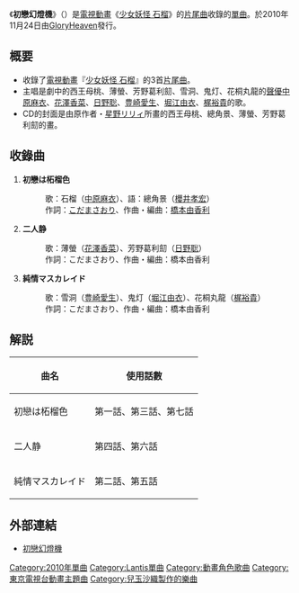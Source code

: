{{unreferenced|time=2018-10-31T09:57:13+00:00}}
{{Infobox Single 
| Name           = 初戀幻燈機
| Artist         = 西王母桃（[[中原麻衣|中原麻衣]]）、總角景（[[櫻井孝宏|櫻井孝宏]]）、薄螢（[[花澤香菜|花澤香菜]]）、芳野葛利劎（[[日野聡|日野聡]]）、雪洞（[[豊崎愛生|豊崎愛生]]）、鬼灯（[[堀江由衣|堀江由衣]]）、花桐丸龍（[[梶裕貴|梶裕貴]]）
| Album          = 
| A-side         = 初戀は柘榴色
| B-side         = 二人静<br/>純情マスカレイド
| Released       = 2010年11月24日
| Format         = [[單曲|單曲]]
| Recorded       = 2010年<br/>{{JPN}}
| Genre          = [[J-POP|J-POP]]<br/>（[[動畫歌曲|動畫歌曲]]）<br/>（角色歌）
| Length         = 
| Label          = [[Lantis|GloryHeaven]]
| Producer       = 
| Writer         = [[こだまさおり|こだまさおり]]（作詞）<br/>[[橋本由香利|橋本由香利]]（作曲）
| Reviews        = 
| Chart position = 
| Certification  = 
| Last single    = -
| This single    = '''初戀幻燈機'''<br/>（2010年）
| Next single    = 
| Misc           = 
}}
《'''初戀幻燈機'''》（{{lang-ja|はつこいげんとうき}}）是[[電視動畫|電視動畫]]《[[少女妖怪_石榴|少女妖怪 石榴]]》的[[片尾曲|片尾曲]]收錄的[[單曲|單曲]]。於2010年11月24日由[[Lantis|GloryHeaven]]發行。

== 概要 ==
* 收錄了[[電視動畫|電視動畫]]『[[少女妖怪_石榴|少女妖怪 石榴]]』的3首[[片尾曲|片尾曲]]。
* 主唱是劇中的西王母桃、薄螢、芳野葛利劎、雪洞、鬼灯、花桐丸龍的[[聲優|聲優]][[中原麻衣|中原麻衣]]、[[花澤香菜|花澤香菜]]、[[日野聡|日野聡]]、[[豊崎愛生|豊崎愛生]]、[[堀江由衣|堀江由衣]]、[[梶裕貴|梶裕貴]]的歌。
* CD的封面是由原作者・[[星野リリィ|星野リリィ]]所畫的西王母桃、總角景、薄螢、芳野葛利劎的畫。

== 收錄曲 ==
# '''初戀は柘榴色'''
#: 歌：石榴（[[中原麻衣|中原麻衣]]）、語：總角景（[[櫻井孝宏|櫻井孝宏]]）
#: 作詞：[[こだまさおり|こだまさおり]]、作曲・編曲：[[橋本由香利|橋本由香利]]
# '''二人静'''
#: 歌：薄螢（[[花澤香菜|花澤香菜]]）、芳野葛利劎（[[日野聡|日野聡]]）
#: 作詞：こだまさおり、作曲・編曲：橋本由香利
# '''純情マスカレイド'''
#: 歌：雪洞（[[豊崎愛生|豊崎愛生]]）、鬼灯（[[堀江由衣|堀江由衣]]）、花桐丸龍（[[梶裕貴|梶裕貴]]）
#: 作詞：こだまさおり、作曲・編曲：橋本由香利

== 解説 ==
{| class="wikitable"
! 曲名 !! 使用話數
|-
| 初戀は柘榴色||第一話、第三話、第七話
|-
| 二人静||第四話、第六話
|-
| 純情マスカレイド||第二話、第五話
|}

== 外部連結 ==
* [http://lantis.jp/new-release/data.php?id=22b8989e9bef11262fedad637554ffe7 初戀幻燈機]{{Wayback|url=http://lantis.jp/new-release/data.php?id=22b8989e9bef11262fedad637554ffe7 |date=20101227165300 }}

{{DEFAULTSORT:Hatsukoi Gentouki}}
[[Category:2010年單曲|Category:2010年單曲]]
[[Category:Lantis單曲|Category:Lantis單曲]]
[[Category:動畫角色歌曲|Category:動畫角色歌曲]]
[[Category:東京電視台動畫主題曲|Category:東京電視台動畫主題曲]]
[[Category:兒玉沙織製作的樂曲|Category:兒玉沙織製作的樂曲]]